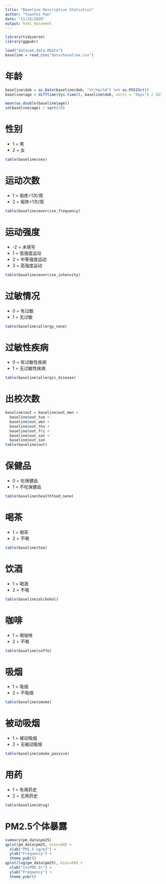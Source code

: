 ```yaml
---
title: "Baseline Descriptive Statistics"
author: "Yuanfei Pan"
date: "11/26/2020"
output: html_document
---
```


```r
library(tidyverse)
library(ggpubr)

load("data/pm_data.RData")
baseline = read_csv("data/baseline.csv")
```

# 年龄
```r
baseline$dob = as.Date(baseline$dob, "%Y/%m/%d") %>% as.POSIXct()
baseline$age = difftime(Sys.time(), baseline$dob, units = "days") / 365

mean(as.double(baseline$age))
sd(baseline$age) / sqrt(29)
```

# 性别
- 1 = 男
- 2 = 女
```r
table(baseline$sex)
```

# 运动次数
- 1 = 锻炼>1次/周
- 2 = 锻炼<1次/周
```r
table(baseline$exercise_frequency)
```

# 运动强度
- -2 = 未填写
- 1 = 低强度运动
- 2 = 中等强度运动
- 3 = 高强度运动
```r
table(baseline$exercise_intensity)
```

# 过敏情况
- 0 = 有过敏
- 1 = 无过敏
```r
table(baseline$allergy_none)
```

# 过敏性疾病
- 0 = 有过敏性疾病
- 1 = 无过敏性疾病
```r
table(baseline$allergic_disease)
```

# 出校次数
```r
baseline$out = baseline$out_mon + 
  baseline$out_tue +
  baseline$out_wen +
  baseline$out_thu +
  baseline$out_fri +
  baseline$out_sat +
  baseline$out_sun
table(baseline$out)
```

# 保健品
- 0 = 吃保健品
- 1 = 不吃保健品
```r
table(baseline$healthfood_none)
```

# 喝茶
- 1 = 喝茶
- 2 = 不喝
```r
table(baseline$tea)
```

# 饮酒
- 1 = 喝酒
- 2 = 不喝
```r
table(baseline$alchohol)
```

# 咖啡
- 1 = 喝咖啡
- 2 = 不喝
```r
table(baseline$coffe)
```

# 吸烟
- 1 = 吸烟
- 2 = 不吸烟
```r
table(baseline$smoke)
```

# 被动吸烟
- 1 = 被动吸烟
- 2 = 无被动吸烟
```r
table(baseline$smoke_passive)
```

# 用药
- 1 = 有用药史
- 2 = 无用药史
```r
table(baseline$drug)
```

# PM2.5个体暴露
```r
summary(pm_data$pm25)
qplot(pm_data$pm25, bins=60) + 
  xlab("PM2.5 ug/m3") + 
  ylab("Frequency") + 
  theme_pubr()
qplot(log(pm_data$pm25), bins=60) + 
  xlab("ln(PM2.5)") + 
  ylab("Frequency") + 
  theme_pubr()
```